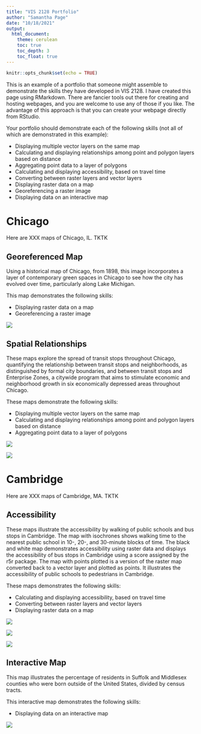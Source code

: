 ```yaml
---
title: "VIS 2128 Portfolio"
author: "Samantha Page"
date: "10/18/2021"
output: 
  html_document:
    theme: cerulean
    toc: true
    toc_depth: 3
    toc_float: true
---
```


```r
knitr::opts_chunk$set(echo = TRUE)
```

This is an example of a portfolio that someone might assemble to demonstrate the skills they have developed in VIS 2128. I have created this page using RMarkdown. There are fancier tools out there for creating and hosting webpages, and you are welcome to use any of those if you like. The advantage of this approach is that you can create your webpage directly from RStudio.

Your portfolio should demonstrate each of the following skills (not all of which are demonstrated in this example):

* Displaying multiple vector layers on the same map
* Calculating and displaying relationships among point and polygon layers based on distance
* Aggregating point data to a layer of polygons
* Calculating and displaying accessibility, based on travel time
* Converting between raster layers and vector layers
* Displaying raster data on a map
* Georeferencing a raster image
* Displaying data on an interactive map

# Chicago
Here are XXX maps of Chicago, IL. TKTK

## Georeferenced Map

Using a historical map of Chicago, from 1898, this image incorporates a layer of contemporary green spaces in Chicago to see how the city has evolved over time, particularly along Lake Michigan. 

This map demonstrates the following skills:

* Displaying raster data on a map
* Georeferencing a raster image

[![](thumbnails/georeference.png)](https://spage17.github.io/vis2128_portfolio/fullsize/georeference.pdf){target="_blank"}


## Spatial Relationships

These maps explore the spread of transit stops throughout Chicago, quantifying the relationship between transit stops and neighborhoods, as distinguished by formal city boundaries, and between transit stops and Enterprise Zones, a citywide program that aims to stimulate economic and neighborhood growth in six economically depressed areas throughout Chicago. 

These maps demonstrate the following skills: 

* Displaying multiple vector layers on the same map
* Calculating and displaying relationships among point and polygon layers based on distance
* Aggregating point data to a layer of polygons

[![](thumbnails/chicago2.jpg)](https://spage17.github.io/vis2128_portfolio/fullsize/chicago2.pdf){target="_blank"}

[![](thumbnails/chicago1.jpg)](https://spage17.github.io/vis2128_portfolio/fullsize/chicago1.pdf){target="_blank"}


# Cambridge
Here are XXX maps of Cambridge, MA. TKTK

## Accessibility

These maps illustrate the accessibility by walking of public schools and bus stops in Cambridge. The map with isochrones shows walking time to the nearest public school in 10-, 20-, and 30-minute blocks of time. The black and white map demonstrates accessibility using raster data and displays the accessibility of bus stops in Cambridge using a score assigned by the r5r package. The map with points plotted is a version of the raster map converted back to a vector layer and plotted as points. It illustrates the accessibility of public schools to pedestrians in Cambridge. 

These maps demonstrates the following skills:

* Calculating and displaying accessibility, based on travel time
* Converting between raster layers and vector layers
* Displaying raster data on a map

[![](thumbnails/cambridge_iso.jpg)](https://spage17.github.io/vis2128_portfolio/fullsize/cambridge_iso.pdf){target="_blank"}

[![](thumbnails/access_raster.jpg)](https://spage17.github.io/vis2128_portfolio/fullsize/access_raster_b.pdf){target="_blank"}

[![](thumbnails/cambridge_access_points.jpg)](https://spage17.github.io/vis2128_portfolio/fullsize/cambridge_access_points.pdf){target="_blank"}

## Interactive Map

This map illustrates the percentage of residents in Suffolk and Middlesex counties who were born outside of the United States, divided by census tracts. 

This interactive map demonstrates the following skills: 

* Displaying data on an interactive map

[![](thumbnails/interactive.jpg)](https://spage17.github.io/vis2128_portfolio/fullsize/interactive_map.html){target="_blank"}
